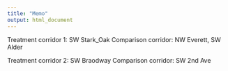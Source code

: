 ```yaml
---
title: "Memo"
output: html_document
---
```


Treatment corridor 1: SW Stark_Oak
Comparison corridor: NW Everett, SW Alder

Treatment corridor 2: SW Braodway
Comparison corridor: SW 2nd Ave